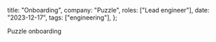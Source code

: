 
  title: "Onboarding",
  company: "Puzzle",
  roles: ["Lead engineer"],
  date: "2023-12-17",
  tags: ["engineering"],
};

<PuzzleOnboardingThumbnail active className="not-prose" />

Puzzle onboarding
